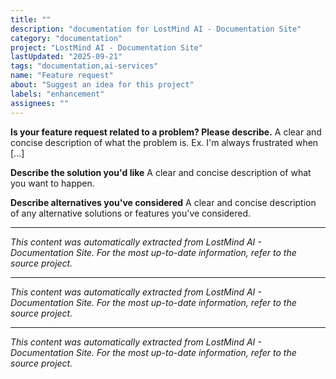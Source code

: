 ```yaml
---
title: ""
description: "documentation for LostMind AI - Documentation Site"
category: "documentation"
project: "LostMind AI - Documentation Site"
lastUpdated: "2025-09-21"
tags: "documentation,ai-services"
name: "Feature request"
about: "Suggest an idea for this project"
labels: "enhancement"
assignees: ""
---
```


**Is your feature request related to a problem? Please describe.**
A clear and concise description of what the problem is. Ex. I'm always frustrated when [...]

**Describe the solution you'd like**
A clear and concise description of what you want to happen.

**Describe alternatives you've considered**
A clear and concise description of any alternative solutions or features you've considered.


---
*This content was automatically extracted from LostMind AI - Documentation Site. For the most up-to-date information, refer to the source project.*


---
*This content was automatically extracted from LostMind AI - Documentation Site. For the most up-to-date information, refer to the source project.*


---
*This content was automatically extracted from LostMind AI - Documentation Site. For the most up-to-date information, refer to the source project.*
